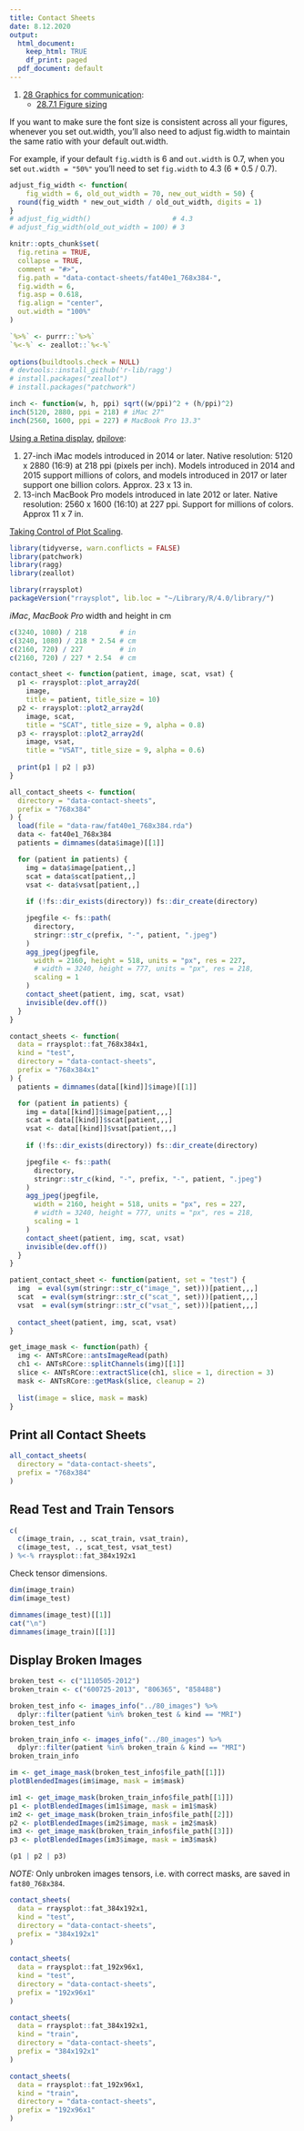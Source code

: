 ```yaml
---
title: Contact Sheets 
date: 8.12.2020
output:
  html_document:
    keep_html: TRUE
    df_print: paged
  pdf_document: default
---
```


1. [28 Graphics for communication](https://r4ds.had.co.nz/graphics-for-communication.html):
    * [28.7.1 Figure sizing](https://r4ds.had.co.nz/graphics-for-communication.html#figure-sizing)

If you want to make sure the font size is consistent across 
all your figures, whenever you set out.width,
you’ll also need to adjust fig.width to maintain
the same ratio with your default out.width. 

For example, if your default `fig.width` is 6 and 
`out.width` is 0.7, when you set `out.width = "50%"` 
you’ll need to set `fig.width` to 4.3 (6 * 0.5 / 0.7).

```r
adjust_fig_width <- function(
    fig_width = 6, old_out_width = 70, new_out_width = 50) {
  round(fig_width * new_out_width / old_out_width, digits = 1)
}
# adjust_fig_width()                    # 4.3
# adjust_fig_width(old_out_width = 100) # 3
```


```r
knitr::opts_chunk$set(
  fig.retina = TRUE,
  collapse = TRUE,
  comment = "#>",
  fig.path = "data-contact-sheets/fat40e1_768x384-",
  fig.width = 6,
  fig.asp = 0.618,
  fig.align = "center",
  out.width = "100%"
)

`%>%` <- purrr::`%>%`
`%<-%` <- zeallot::`%<-%`
  
options(buildtools.check = NULL)
# devtools::install_github('r-lib/ragg')
# install.packages("zeallot")
# install.packages("patchwork")
```

```r
inch <- function(w, h, ppi) sqrt((w/ppi)^2 + (h/ppi)^2)
inch(5120, 2880, ppi = 218) # iMac 27"
inch(2560, 1600, ppi = 227) # MacBook Pro 13.3"
```

[Using a Retina display](https://support.apple.com/en-us/HT202471),
[dpilove](https://dpi.lv/#27″):

1. 27-inch iMac models introduced in 2014 or later. 
   Native resolution: 5120 x 2880 (16:9) at 218 ppi (pixels per inch).
   Models introduced in 2014 and 2015 support millions of colors,
   and models introduced in 2017 or later support one billion colors.
   Approx. 23 x 13 in.
1. 13-inch MacBook Pro models introduced in late 2012 or later. 
   Native resolution: 2560 x 1600 (16:10) at 227 ppi.
   Support for millions of colors.
   Approx 11 x 7 in.
   
[Taking Control of Plot Scaling](https://www.tidyverse.org/blog/2020/08/taking-control-of-plot-scaling/).

```r
library(tidyverse, warn.conflicts = FALSE)
library(patchwork)
library(ragg)
library(zeallot)

library(rraysplot)
packageVersion("rraysplot", lib.loc = "~/Library/R/4.0/library/")
```

*iMac*, *MacBook Pro* width and height in cm

```r
c(3240, 1080) / 218        # in
c(3240, 1080) / 218 * 2.54 # cm
c(2160, 720) / 227         # in
c(2160, 720) / 227 * 2.54  # cm
```

```r
contact_sheet <- function(patient, image, scat, vsat) {
  p1 <- rraysplot::plot_array2d(
    image, 
    title = patient, title_size = 10)
  p2 <- rraysplot::plot2_array2d(
    image, scat,
    title = "SCAT", title_size = 9, alpha = 0.8)
  p3 <- rraysplot::plot2_array2d(
    image, vsat, 
    title = "VSAT", title_size = 9, alpha = 0.6)
  
  print(p1 | p2 | p3)
}

all_contact_sheets <- function(
  directory = "data-contact-sheets",
  prefix = "768x384"
) {
  load(file = "data-raw/fat40e1_768x384.rda")
  data <- fat40e1_768x384
  patients = dimnames(data$image)[[1]]

  for (patient in patients) {
    img = data$image[patient,,]
    scat = data$scat[patient,,]
    vsat <- data$vsat[patient,,]
    
    if (!fs::dir_exists(directory)) fs::dir_create(directory)

    jpegfile <- fs::path(
      directory, 
      stringr::str_c(prefix, "-", patient, ".jpeg")
    )
    agg_jpeg(jpegfile,
      width = 2160, height = 518, units = "px", res = 227,
      # width = 3240, height = 777, units = "px", res = 218,
      scaling = 1
    )
    contact_sheet(patient, img, scat, vsat)
    invisible(dev.off())
  }
}

contact_sheets <- function(
  data = rraysplot::fat_768x384x1,
  kind = "test",
  directory = "data-contact-sheets",
  prefix = "768x384x1"
) {
  patients = dimnames(data[[kind]]$image)[[1]]

  for (patient in patients) {
    img = data[[kind]]$image[patient,,,]
    scat = data[[kind]]$scat[patient,,,]
    vsat <- data[[kind]]$vsat[patient,,,]
    
    if (!fs::dir_exists(directory)) fs::dir_create(directory)

    jpegfile <- fs::path(
      directory, 
      stringr::str_c(kind, "-", prefix, "-", patient, ".jpeg")
    )
    agg_jpeg(jpegfile,
      width = 2160, height = 518, units = "px", res = 227,
      # width = 3240, height = 777, units = "px", res = 218,
      scaling = 1
    )
    contact_sheet(patient, img, scat, vsat)
    invisible(dev.off())
  }
}

patient_contact_sheet <- function(patient, set = "test") {
  img  = eval(sym(stringr::str_c("image_", set)))[patient,,,]
  scat  = eval(sym(stringr::str_c("scat_", set)))[patient,,,]
  vsat  = eval(sym(stringr::str_c("vsat_", set)))[patient,,,]
  
  contact_sheet(patient, img, scat, vsat)
}

get_image_mask <- function(path) {
  img <- ANTsRCore::antsImageRead(path)
  ch1 <- ANTsRCore::splitChannels(img)[[1]]
  slice <- ANTsRCore::extractSlice(ch1, slice = 1, direction = 3)
  mask <- ANTsRCore::getMask(slice, cleanup = 2)
  
  list(image = slice, mask = mask)
}
```


## Print all Contact Sheets

```r
all_contact_sheets(
  directory = "data-contact-sheets",
  prefix = "768x384"
)
```


## Read Test and Train Tensors

```r
c(
  c(image_train, ., scat_train, vsat_train),
  c(image_test, ., scat_test, vsat_test)
) %<-% rraysplot::fat_384x192x1
```

Check tensor dimensions.

```r
dim(image_train)
dim(image_test)
```

```r
dimnames(image_test)[[1]]
cat("\n")
dimnames(image_train)[[1]]
```

## Display Broken Images

```r
broken_test <- c("1110505-2012")
broken_train <- c("600725-2013", "806365", "858488")
```

```r
broken_test_info <- images_info("../80_images") %>%
  dplyr::filter(patient %in% broken_test & kind == "MRI")
broken_test_info
```

```r
broken_train_info <- images_info("../80_images") %>%
  dplyr::filter(patient %in% broken_train & kind == "MRI")
broken_train_info
```

```r
im <- get_image_mask(broken_test_info$file_path[[1]])
plotBlendedImages(im$image, mask = im$mask)
```

```r
im1 <- get_image_mask(broken_train_info$file_path[[1]])
p1 <- plotBlendedImages(im1$image, mask = im1$mask)
im2 <- get_image_mask(broken_train_info$file_path[[2]])
p2 <- plotBlendedImages(im2$image, mask = im2$mask)
im3 <- get_image_mask(broken_train_info$file_path[[3]])
p3 <- plotBlendedImages(im3$image, mask = im3$mask)

(p1 | p2 | p3)
```

*NOTE:* Only unbroken images tensors, i.e. with correct masks,
are saved in `fat80_768x384`.

```r
contact_sheets(
  data = rraysplot::fat_384x192x1,
  kind = "test",
  directory = "data-contact-sheets",
  prefix = "384x192x1"
)

contact_sheets(
  data = rraysplot::fat_192x96x1,
  kind = "test",
  directory = "data-contact-sheets",
  prefix = "192x96x1"
)
```

```r
contact_sheets(
  data = rraysplot::fat_384x192x1,
  kind = "train",
  directory = "data-contact-sheets",
  prefix = "384x192x1"
)

contact_sheets(
  data = rraysplot::fat_192x96x1,
  kind = "train",
  directory = "data-contact-sheets",
  prefix = "192x96x1"
)
```
